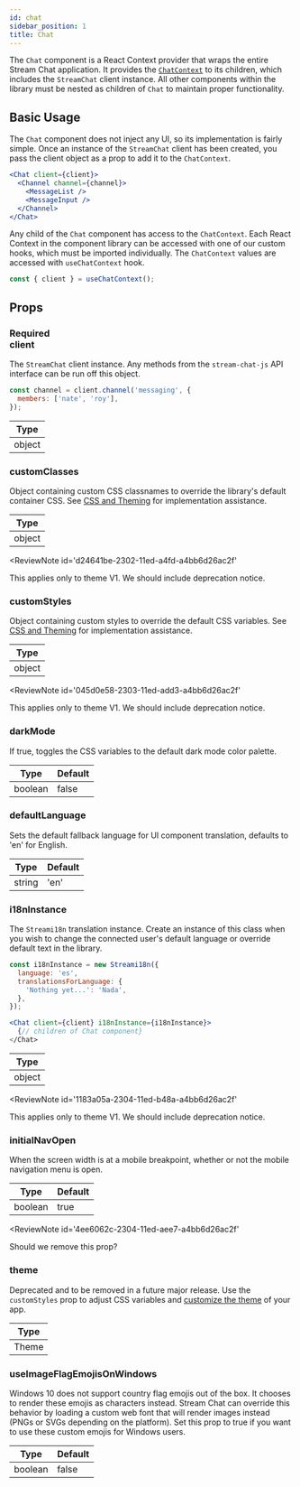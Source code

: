 ```yaml
---
id: chat
sidebar_position: 1
title: Chat
---
```



The `Chat` component is a React Context provider that wraps the entire Stream Chat application. It provides the [`ChatContext`](../contexts/chat-context.mdx)
to its children, which includes the `StreamChat` client instance. All other components within the library must be nested as children
of `Chat` to maintain proper functionality.

## Basic Usage

The `Chat` component does not inject any UI, so its implementation is fairly simple. Once an instance of the `StreamChat` client
has been created, you pass the client object as a prop to add it to the `ChatContext`.

```jsx
<Chat client={client}>
  <Channel channel={channel}>
    <MessageList />
    <MessageInput />
  </Channel>
</Chat>
```

Any child of the `Chat` component has access to the `ChatContext`. Each React Context in the component library can be accessed with
one of our custom hooks, which must be imported individually. The `ChatContext` values are accessed with `useChatContext` hook.

```jsx
const { client } = useChatContext();
```

## Props

### <div class="label required basic">Required</div> client

The `StreamChat` client instance. Any methods from the `stream-chat-js` API interface can be run off this object.

```jsx
const channel = client.channel('messaging', {
  members: ['nate', 'roy'],
});
```

| Type   |
| ------ |
| object |

### customClasses

Object containing custom CSS classnames to override the library's default container CSS. See [CSS and Theming](../customization/css-and-theming.mdx)
for implementation assistance.

| Type   |
| ------ |
| object |

<ReviewNote
  id='d24641be-2302-11ed-a4fd-a4bb6d26ac2f'
>
  This applies only to theme V1. We should include deprecation notice.
</ReviewNote>

### customStyles

Object containing custom styles to override the default CSS variables. See [CSS and Theming](../customization/css-and-theming.mdx)
for implementation assistance.

| Type   |
| ------ |
| object |

<ReviewNote
  id='045d0e58-2303-11ed-add3-a4bb6d26ac2f'
>
  This applies only to theme V1. We should include deprecation notice.
</ReviewNote>

### darkMode

If true, toggles the CSS variables to the default dark mode color palette.

| Type    | Default |
|---------|---------|
| boolean | false   |

### defaultLanguage

Sets the default fallback language for UI component translation, defaults to 'en' for English.

| Type   | Default |
|--------|---------|
| string | 'en'    |

### i18nInstance

The `Streami18n` translation instance. Create an instance of this class when you wish to change the connected user's default
language or override default text in the library.

```jsx
const i18nInstance = new Streami18n({
  language: 'es',
  translationsForLanguage: {
    'Nothing yet...': 'Nada',
  },
});

<Chat client={client} i18nInstance={i18nInstance}>
  {// children of Chat component}
</Chat>
```

| Type   |
| ------ |
| object |

<ReviewNote
  id='1183a05a-2304-11ed-b48a-a4bb6d26ac2f'
>
  This applies only to theme V1. We should include deprecation notice.
</ReviewNote>

### initialNavOpen

When the screen width is at a mobile breakpoint, whether or not the mobile navigation menu is open.

| Type    | Default |
| ------- | ------- |
| boolean | true    |

<ReviewNote
  id='4ee6062c-2304-11ed-aee7-a4bb6d26ac2f'
>
  Should we remove this prop?
</ReviewNote>

### theme

Deprecated and to be removed in a future major release. Use the `customStyles` prop to adjust CSS variables and [customize the theme](../customization/css-and-theming.mdx#css-variables) of your app.

| Type  |
| ----- |
| Theme |

### useImageFlagEmojisOnWindows

Windows 10 does not support country flag emojis out of the box. It chooses to render these emojis as characters instead.
Stream Chat can override this behavior by loading a custom web font that will render images instead (PNGs or SVGs depending
on the platform). Set this prop to true if you want to use these custom emojis for Windows users.

| Type    | Default |
| ------- | ------- |
| boolean | false   |
